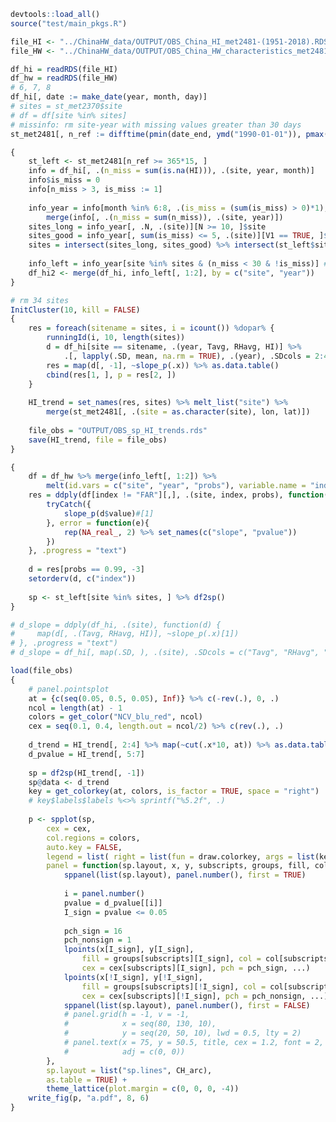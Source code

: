 ```r
devtools::load_all()
source("test/main_pkgs.R")

file_HI <- "../ChinaHW_data/OUTPUT/OBS_China_HI_met2481-(1951-2018).RDS"
file_HW <- "../ChinaHW_data/OUTPUT/OBS_China_HW_characteristics_met2481-(1951-2018).RDS"

df_hi = readRDS(file_HI)
df_hw = readRDS(file_HW)
# 6, 7, 8
df_hi[, date := make_date(year, month, day)]
# sites = st_met2370$site
# df = df[site %in% sites]
# missinfo: rm site-year with missing values greater than 30 days
st_met2481[, n_ref := difftime(pmin(date_end, ymd("1990-01-01")), pmax(date_begin, ymd("1961-01-01")))]

{
    st_left <- st_met2481[n_ref >= 365*15, ]
    info = df_hi[, .(n_miss = sum(is.na(HI))), .(site, year, month)]
    info$is_miss = 0
    info[n_miss > 3, is_miss := 1]
    
    info_year = info[month %in% 6:8, .(is_miss = (sum(is_miss) > 0)*1), .(site, year)] %>% 
        merge(info[, .(n_miss = sum(n_miss)), .(site, year)])
    sites_long = info_year[, .N, .(site)][N >= 10, ]$site
    sites_good = info_year[, sum(is_miss) <= 5, .(site)][V1 == TRUE, ]$site # not too much miss
    sites = intersect(sites_long, sites_good) %>% intersect(st_left$site)#%>% unique()
    
    info_left = info_year[site %in% sites & (n_miss < 30 & !is_miss)] #%>% summary()
    df_hi2 <- merge(df_hi, info_left[, 1:2], by = c("site", "year"))
}

# rm 34 sites
InitCluster(10, kill = FALSE)
{
    res = foreach(sitename = sites, i = icount()) %dopar% {
        runningId(i, 10, length(sites))
        d = df_hi[site == sitename, .(year, Tavg, RHavg, HI)] %>% 
            .[, lapply(.SD, mean, na.rm = TRUE), .(year), .SDcols = 2:4]
        res = map(d[, -1], ~slope_p(.x)) %>% as.data.table()
        cbind(res[1, ], p = res[2, ])
    }
    
    HI_trend = set_names(res, sites) %>% melt_list("site") %>% 
        merge(st_met2481[, .(site = as.character(site), lon, lat)])
    
    file_obs = "OUTPUT/OBS_sp_HI_trends.rds"
    save(HI_trend, file = file_obs)
}

{
    df = df_hw %>% merge(info_left[, 1:2]) %>% 
        melt(id.vars = c("site", "year", "probs"), variable.name = "index")
    res = ddply(df[index != "FAR"][,], .(site, index, probs), function(d) {
        tryCatch({
            slope_p(d$value)#[1]    
        }, error = function(e){
            rep(NA_real_, 2) %>% set_names(c("slope", "pvalue"))
        })
    }, .progress = "text")
    
    d = res[probs == 0.99, -3] 
    setorderv(d, c("index"))
    
    sp <- st_left[site %in% sites, ] %>% df2sp()
}

# d_slope = ddply(df_hi, .(site), function(d) {
#     map(d[, .(Tavg, RHavg, HI)], ~slope_p(.x)[1]) 
# }, .progress = "text")
# d_slope = df_hi[, map(.SD, ), .(site), .SDcols = c("Tavg", "RHavg", "HI")]

load(file_obs)
{
    # panel.pointsplot
    at = {c(seq(0.05, 0.5, 0.05), Inf)} %>% c(-rev(.), 0, .)
    ncol = length(at) - 1
    colors = get_color("NCV_blu_red", ncol)
    cex = seq(0.1, 0.4, length.out = ncol/2) %>% c(rev(.), .)
    
    d_trend = HI_trend[, 2:4] %>% map(~cut(.x*10, at)) %>% as.data.table()
    d_pvalue = HI_trend[, 5:7]
    
    sp = df2sp(HI_trend[, -1])
    sp@data <- d_trend
    key = get_colorkey(at, colors, is_factor = TRUE, space = "right")
    # key$labels$labels %<>% sprintf("%5.2f", .)
    
    p <- spplot(sp, 
        cex = cex, 
        col.regions = colors,
        auto.key = FALSE,
        legend = list( right = list(fun = draw.colorkey, args = list(key)) ),
        panel = function(sp.layout, x, y, subscripts, groups, fill, col, pch, cex, ...){
            sppanel(list(sp.layout), panel.number(), first = TRUE)
            
            i = panel.number()
            pvalue = d_pvalue[[i]]
            I_sign = pvalue <= 0.05
            
            pch_sign = 16
            pch_nonsign = 1
            lpoints(x[I_sign], y[I_sign],
                fill = groups[subscripts][I_sign], col = col[subscripts][I_sign],
                cex = cex[subscripts][I_sign], pch = pch_sign, ...)
            lpoints(x[!I_sign], y[!I_sign],
                fill = groups[subscripts][!I_sign], col = col[subscripts][!I_sign],
                cex = cex[subscripts][!I_sign], pch = pch_nonsign, ...)
            sppanel(list(sp.layout), panel.number(), first = FALSE)
            # panel.grid(h = -1, v = -1, 
            #            x = seq(80, 130, 10), 
            #            y = seq(20, 50, 10), lwd = 0.5, lty = 2)
            # panel.text(x = 75, y = 50.5, title, cex = 1.2, font = 2, fontfamily = "Times", 
            #            adj = c(0, 0))
        },
        sp.layout = list("sp.lines", CH_arc),
        as.table = TRUE) + 
        theme_lattice(plot.margin = c(0, 0, 0, -4))
    write_fig(p, "a.pdf", 8, 6)
}

```
